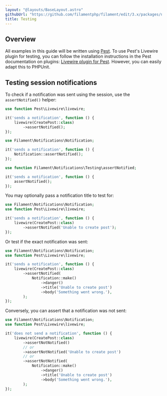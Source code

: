 ```yaml
---
layout: "@layouts/BaseLayout.astro"
githubUrl: "https://github.com/filamentphp/filament/edit/3.x/packages/notifications/docs/06-testing.md"
title: Testing
---
```


## Overview

All examples in this guide will be written using [Pest](https://pestphp.com). To use Pest's Livewire plugin for testing, you can follow the installation instructions in the Pest documentation on plugins: [Livewire plugin for Pest](https://pestphp.com/docs/plugins#livewire). However, you can easily adapt this to PHPUnit.

## Testing session notifications

To check if a notification was sent using the session, use the `assertNotified()` helper:

```php
use function Pest\Livewire\livewire;

it('sends a notification', function () {
    livewire(CreatePost::class)
        ->assertNotified();
});
```

```php
use Filament\Notifications\Notification;

it('sends a notification', function () {
    Notification::assertNotified();
});
```

```php
use function Filament\Notifications\Testing\assertNotified;

it('sends a notification', function () {
    assertNotified();
});
```

You may optionally pass a notification title to test for:

```php
use Filament\Notifications\Notification;
use function Pest\Livewire\livewire;

it('sends a notification', function () {
    livewire(CreatePost::class)
        ->assertNotified('Unable to create post');
});
```

Or test if the exact notification was sent:

```php
use Filament\Notifications\Notification;
use function Pest\Livewire\livewire;

it('sends a notification', function () {
    livewire(CreatePost::class)
        ->assertNotified(
            Notification::make()
                ->danger()
                ->title('Unable to create post')
                ->body('Something went wrong.'),
        );
});
```

Conversely, you can assert that a notification was not sent:

```php
use Filament\Notifications\Notification;
use function Pest\Livewire\livewire;

it('does not send a notification', function () {
    livewire(CreatePost::class)
        ->assertNotNotified()
        // or
        ->assertNotNotified('Unable to create post')
        // or
        ->assertNotNotified(
            Notification::make()
                ->danger()
                ->title('Unable to create post')
                ->body('Something went wrong.'),
        );
});
```
